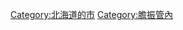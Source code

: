 {{Commonscat|Noboribetsu, Hokkaido}}
{{Catmore}}

{{DEFAULTSORT:Noboribetsu-shi}}
[[Category:北海道的市|Category:北海道的市]]
[[Category:膽振管內|Category:膽振管內]]